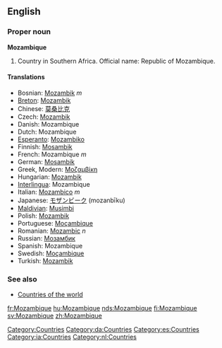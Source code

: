 ==English==
===Proper noun===
'''Mozambique'''

# Country in Southern Africa. Official name: Republic of Mozambique.

====Translations====
*Bosnian: [[Mozambik]] ''m''
*[[Breton]]: [[Mozambik]]
*Chinese: [[莫桑比克]]
*Czech: [[Mozambik]]
*Danish: Mozambique
*Dutch: Mozambique
*[[Esperanto]]: [[Mozambiko]]
*Finnish: [[Mosambik]]
*French: Mozambique ''m''
*German: [[Mosambik]]
*Greek, Modern: [[Μοζαμβίκη]]
*Hungarian: [[Mozambik]]
*[[Interlingua]]: Mozambique
*Italian: [[Mozambico]] ''m''
*Japanese: [[モザンビーク]] (mozanbīku)
*[[Maldivian]]: [[Musimbi]]
*Polish: [[Mozambik]]
*Portuguese: [[Moçambique]]
*Romanian: [[Mozambic]] ''n''
*Russian: [[Мозамбик]]
*Spanish: Mozambique
*Swedish: [[Moçambique]]
*Turkish: [[Mozambik]]

===See also===
*[[Countries of the world]]

[[Category:Countries]]
[[Category:da:Countries]]
[[Category:es:Countries]]
[[Category:ia:Countries]]
[[Category:nl:Countries]]

[[fr:Mozambique]]
[[hu:Mozambique]]
[[nds:Mozambique]]
[[fi:Mozambique]]
[[sv:Mozambique]]
[[zh:Mozambique]]